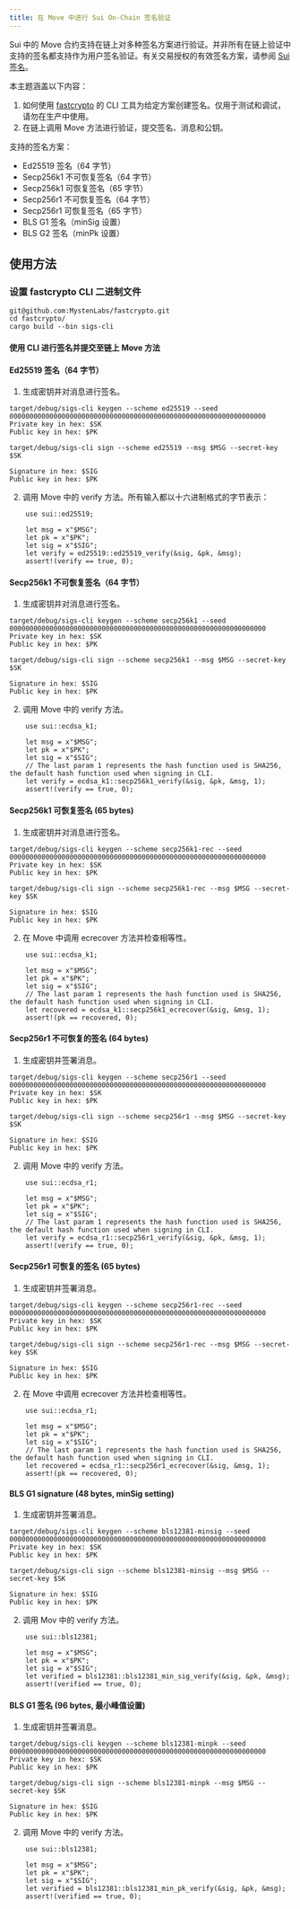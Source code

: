 ```yaml
---
title: 在 Move 中进行 Sui On-Chain 签名验证
---
```


Sui 中的 Move 合约支持在链上对多种签名方案进行验证。并非所有在链上验证中支持的签名都支持作为用户签名验证。有关交易授权的有效签名方案，请参阅 [Sui 签名](/concepts/cryptography/transaction-auth/signatures.mdx#user-signature)。

本主题涵盖以下内容：
1. 如何使用 [fastcrypto](https://github.com/MystenLabs/fastcrypto) 的 CLI 工具为给定方案创建签名。仅用于测试和调试，请勿在生产中使用。
1. 在链上调用 Move 方法进行验证，提交签名、消息和公钥。

支持的签名方案：
- Ed25519 签名（64 字节）
- Secp256k1 不可恢复签名（64 字节）
- Secp256k1 可恢复签名（65 字节）
- Secp256r1 不可恢复签名（64 字节）
- Secp256r1 可恢复签名（65 字节）
- BLS G1 签名（minSig 设置）
- BLS G2 签名（minPk 设置）

## 使用方法

### 设置 fastcrypto CLI 二进制文件

```shell
git@github.com:MystenLabs/fastcrypto.git
cd fastcrypto/
cargo build --bin sigs-cli
```

#### 使用 CLI 进行签名并提交至链上 Move 方法

#### Ed25519 签名（64 字节）

1. 生成密钥并对消息进行签名。

```shell
target/debug/sigs-cli keygen --scheme ed25519 --seed 0000000000000000000000000000000000000000000000000000000000000000                
Private key in hex: $SK
Public key in hex: $PK

target/debug/sigs-cli sign --scheme ed25519 --msg $MSG --secret-key  $SK

Signature in hex: $SIG
Public key in hex: $PK
```

2. 调用 Move 中的 verify 方法。所有输入都以十六进制格式的字节表示：

```move
    use sui::ed25519;

    let msg = x"$MSG";
    let pk = x"$PK";
    let sig = x"$SIG";
    let verify = ed25519::ed25519_verify(&sig, &pk, &msg);
    assert!(verify == true, 0);
```

#### Secp256k1 不可恢复签名（64 字节）

1. 生成密钥并对消息进行签名。

```shell
target/debug/sigs-cli keygen --scheme secp256k1 --seed 0000000000000000000000000000000000000000000000000000000000000000                
Private key in hex: $SK
Public key in hex: $PK

target/debug/sigs-cli sign --scheme secp256k1 --msg $MSG --secret-key $SK

Signature in hex: $SIG
Public key in hex: $PK
```

2. 调用 Move 中的 verify 方法。

```move
    use sui::ecdsa_k1;
    
    let msg = x"$MSG";
    let pk = x"$PK";
    let sig = x"$SIG";
    // The last param 1 represents the hash function used is SHA256, the default hash function used when signing in CLI.
    let verify = ecdsa_k1::secp256k1_verify(&sig, &pk, &msg, 1);
    assert!(verify == true, 0);
```

#### Secp256k1 可恢复签名 (65 bytes)

1. 生成密钥并对消息进行签名。

```shell
target/debug/sigs-cli keygen --scheme secp256k1-rec --seed 0000000000000000000000000000000000000000000000000000000000000000                
Private key in hex: $SK
Public key in hex: $PK

target/debug/sigs-cli sign --scheme secp256k1-rec --msg $MSG --secret-key $SK

Signature in hex: $SIG
Public key in hex: $PK
```

2. 在 Move 中调用 ecrecover 方法并检查相等性。
```move
    use sui::ecdsa_k1;

    let msg = x"$MSG";
    let pk = x"$PK";
    let sig = x"$SIG";
    // The last param 1 represents the hash function used is SHA256, the default hash function used when signing in CLI.
    let recovered = ecdsa_k1::secp256k1_ecrecover(&sig, &msg, 1);
    assert!(pk == recovered, 0);
```

#### Secp256r1 不可恢复的签名 (64 bytes)

1. 生成密钥并签署消息。

```shell
target/debug/sigs-cli keygen --scheme secp256r1 --seed 0000000000000000000000000000000000000000000000000000000000000000                
Private key in hex: $SK
Public key in hex: $PK

target/debug/sigs-cli sign --scheme secp256r1 --msg $MSG --secret-key $SK

Signature in hex: $SIG
Public key in hex: $PK
```

2. 调用 Move 中的 verify 方法。

```move
    use sui::ecdsa_r1;

    let msg = x"$MSG";
    let pk = x"$PK";
    let sig = x"$SIG";
    // The last param 1 represents the hash function used is SHA256, the default hash function used when signing in CLI.
    let verify = ecdsa_r1::secp256r1_verify(&sig, &pk, &msg, 1);
    assert!(verify == true, 0);
```

#### Secp256r1 可恢复的签名 (65 bytes)

1. 生成密钥并签署消息。 

```shell
target/debug/sigs-cli keygen --scheme secp256r1-rec --seed 0000000000000000000000000000000000000000000000000000000000000000                
Private key in hex: $SK
Public key in hex: $PK

target/debug/sigs-cli sign --scheme secp256r1-rec --msg $MSG --secret-key $SK

Signature in hex: $SIG
Public key in hex: $PK
```

2. 在 Move 中调用 ecrecover 方法并检查相等性。

```move
    use sui::ecdsa_r1;

    let msg = x"$MSG";
    let pk = x"$PK";
    let sig = x"$SIG";
    // The last param 1 represents the hash function used is SHA256, the default hash function used when signing in CLI.
    let recovered = ecdsa_r1::secp256r1_ecrecover(&sig, &msg, 1);
    assert!(pk == recovered, 0);
```

#### BLS G1 signature (48 bytes, minSig setting)

1. 生成密钥并签署消息。

```shell
target/debug/sigs-cli keygen --scheme bls12381-minsig --seed 0000000000000000000000000000000000000000000000000000000000000000                
Private key in hex: $SK
Public key in hex: $PK

target/debug/sigs-cli sign --scheme bls12381-minsig --msg $MSG --secret-key $SK

Signature in hex: $SIG
Public key in hex: $PK
```

2. 调用 Mov 中的 verify 方法。

```move
    use sui::bls12381;

    let msg = x"$MSG";
    let pk = x"$PK";
    let sig = x"$SIG";
    let verified = bls12381::bls12381_min_sig_verify(&sig, &pk, &msg);
    assert!(verified == true, 0);
```

#### BLS G1 签名 (96 bytes, 最小峰值设置)

1. 生成密钥并签署消息。

```shell
target/debug/sigs-cli keygen --scheme bls12381-minpk --seed 0000000000000000000000000000000000000000000000000000000000000000                
Private key in hex: $SK
Public key in hex: $PK

target/debug/sigs-cli sign --scheme bls12381-minpk --msg $MSG --secret-key $SK

Signature in hex: $SIG
Public key in hex: $PK
```

2. 调用 Move 中的 verify 方法。

```move
    use sui::bls12381;

    let msg = x"$MSG";
    let pk = x"$PK";
    let sig = x"$SIG";
    let verified = bls12381::bls12381_min_pk_verify(&sig, &pk, &msg);
    assert!(verified == true, 0);
```
